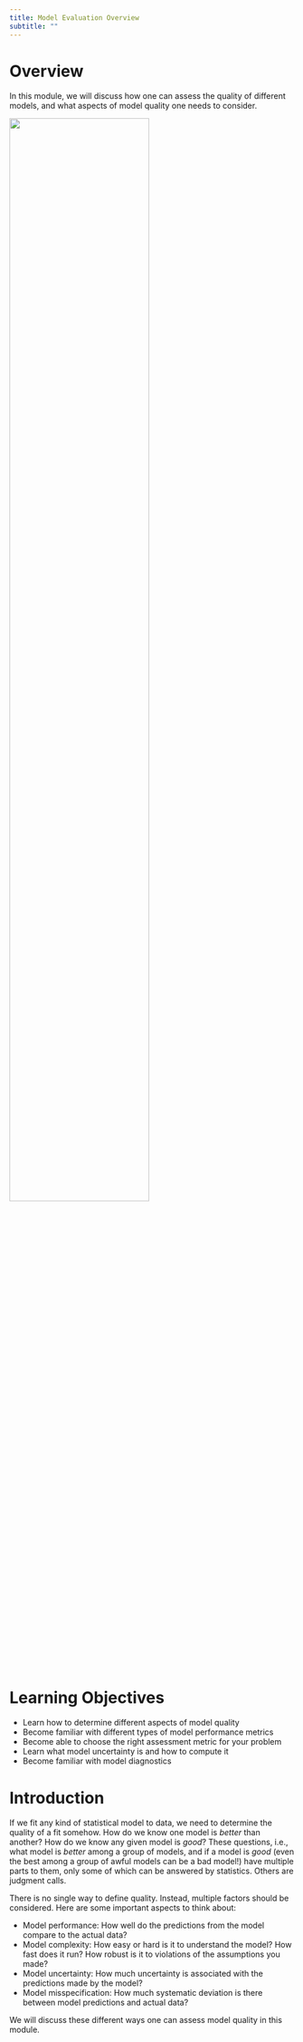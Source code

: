 ```yaml
---
title: Model Evaluation Overview
subtitle: ""
---
```



# Overview
In this module, we will discuss how one can assess the quality of different models, and what aspects of model quality one needs to consider.

![](../../media/assessment-cartoon.jpg){width="70%" fig-align="center"}

# Learning Objectives
* Learn how to determine different aspects of model quality
* Become familiar with different types of model performance metrics
* Become able to choose the right assessment metric for your problem
* Learn what model uncertainty is and how to compute it
* Become familiar with model diagnostics

# Introduction

If we fit any kind of statistical model to data, we need to determine the quality of a fit somehow. How do we know one model is _better_ than another? How do we know any given model is _good_? These questions, i.e., what model is _better_ among a group of models, and if a model is _good_ (even the best among a group of awful models can be a bad model!) have multiple parts to them, only some of which can be answered by statistics. Others are judgment calls. 

There is no single way to define quality. Instead, multiple factors should be considered. Here are some important aspects to think about:

* Model performance: How well do the predictions from the model compare to the actual data?
* Model complexity: How easy or hard is it to understand the model? How fast does it run? How robust is it to violations of the assumptions you made?
* Model uncertainty: How much uncertainty is associated with the predictions made by the model?
* Model misspecification: How much systematic deviation is there between model predictions and actual data?


We will discuss these different ways one can assess model quality in this module.





